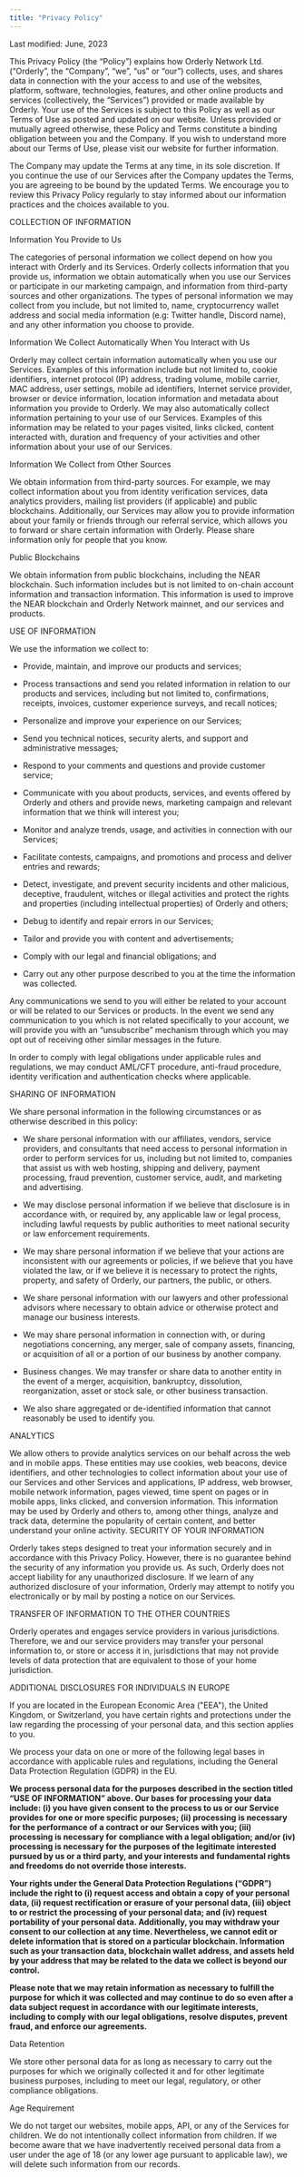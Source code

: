 ```yaml
---
title: "Privacy Policy"
---
```


Last modified: June, 2023

This Privacy Policy (the “Policy”) explains how Orderly Network Ltd. (“Orderly”, the “Company”, “we”, “us” or “our”) collects, uses, and shares data in connection with the your access to and use of the websites, platform, software, technologies, features, and other online products and services (collectively, the “Services”) provided or made available by Orderly. Your use of the Services is subject to this Policy as well as our Terms of Use as posted and updated on our website. Unless provided or mutually agreed otherwise, these Policy and Terms constitute a binding obligation between you and the Company. If you wish to understand more about our Terms of Use, please visit our website for further information. 

The Company may update the Terms at any time, in its sole discretion. If you continue the use of our Services after the Company updates the Terms, you are agreeing to be bound by the updated Terms. We encourage you to review this Privacy Policy regularly to stay informed about our information practices and the choices available to you.

COLLECTION OF INFORMATION

Information You Provide to Us

The categories of personal information we collect depend on how you interact with Orderly and its Services. Orderly collects information that you provide us, information we obtain automatically when you use our Services or participate in our marketing campaign, and information from third-party sources and other organizations. The types of personal information we may collect from you include, but not limited to, name, cryptocurrency wallet address and social media information (e.g: Twitter handle, Discord name), and any other information you choose to provide. 

Information We Collect Automatically When You Interact with Us

Orderly may collect certain information automatically when you use our Services. Examples of this information include but not limited to, cookie identifiers, internet protocol (IP) address, trading volume, mobile carrier, MAC address, user settings, mobile ad identifiers, Internet service provider, browser or device information, location information and metadata about information you provide to Orderly. We may also automatically collect information pertaining to your use of our Services. Examples of this information may be related to your pages visited, links clicked, content interacted with, duration and frequency of your activities and other information about your use of our Services.

Information We Collect from Other Sources

We obtain information from third-party sources. For example, we may collect information about you from identity verification services, data analytics providers, mailing list providers (if applicable) and public blockchains. Additionally, our Services may allow you to provide information about your family or friends through our referral service, which allows you to forward or share certain information with Orderly. Please share information only for people that you know. 

Public Blockchains

We obtain information from public blockchains, including the NEAR blockchain. Such information includes but is not limited to on-chain account information and transaction information. This information is used to improve the NEAR blockchain and Orderly Network mainnet, and our services and products. 

USE OF INFORMATION

We use the information we collect to: 

* Provide, maintain, and improve our products and services;

* Process transactions and send you related information in relation to our products and services, including but not limited to, confirmations, receipts, invoices, customer experience surveys, and recall notices;

* Personalize and improve your experience on our Services;

* Send you technical notices, security alerts, and support and administrative messages;

* Respond to your comments and questions and provide customer service;

* Communicate with you about products, services, and events offered by Orderly and others and provide news, marketing campaign and relevant information that we think will interest you;

* Monitor and analyze trends, usage, and activities in connection with our Services;

* Facilitate contests, campaigns, and promotions and process and deliver entries and rewards;

* Detect, investigate, and prevent security incidents and other malicious, deceptive, fraudulent, witches or illegal activities and protect the rights and properties (including intellectual properties) of Orderly and others;

* Debug to identify and repair errors in our Services;

* Tailor and provide you with content and advertisements;

* Comply with our legal and financial obligations; and

* Carry out any other purpose described to you at the time the information was collected.

Any communications we send to you will either be related to your account or will be related to our Services or products. In the event we send any communication to you which is not related specifically to your account, we will provide you with an “unsubscribe” mechanism through which you may opt out of receiving other similar messages in the future.

In order to comply with legal obligations under applicable rules and regulations, we may conduct AML/CFT procedure, anti-fraud procedure, identity verification and authentication checks where applicable.

SHARING OF INFORMATION

We share personal information in the following circumstances or as otherwise described in this policy:

* We share personal information with our affiliates, vendors, service providers, and consultants that need access to personal information in order to perform services for us, including but not limited to, companies that assist us with web hosting, shipping and delivery, payment processing, fraud prevention, customer service, audit, and marketing and advertising.

* We may disclose personal information if we believe that disclosure is in accordance with, or required by, any applicable law or legal process, including lawful requests by public authorities to meet national security or law enforcement requirements.

* We may share personal information if we believe that your actions are inconsistent with our agreements or policies, if we believe that you have violated the law, or if we believe it is necessary to protect the rights, property, and safety of Orderly, our partners, the public, or others.

* We share personal information with our lawyers and other professional advisors where necessary to obtain advice or otherwise protect and manage our business interests.

* We may share personal information in connection with, or during negotiations concerning, any merger, sale of company assets, financing, or acquisition of all or a portion of our business by another company.

* Business changes. We may transfer or share data to another entity in the event of a merger, acquisition, bankruptcy, dissolution, reorganization, asset or stock sale, or other business transaction.

* We also share aggregated or de-identified information that cannot reasonably be used to identify you.

ANALYTICS

We allow others to provide analytics services on our behalf across the web and in mobile apps. These entities may use cookies, web beacons, device identifiers, and other technologies to collect information about your use of our Services and other Services and applications, IP address, web browser, mobile network information, pages viewed, time spent on pages or in mobile apps, links clicked, and conversion information. This information may be used by Orderly and others to, among other things, analyze and track data, determine the popularity of certain content, and better understand your online activity. SECURITY OF YOUR INFORMATION

Orderly takes steps designed to treat your information securely and in accordance with this Privacy Policy. However, there is no guarantee behind the security of any information you provide us. As such, Orderly does not accept liability for any unauthorized disclosure. If we learn of any authorized disclosure of your information, Orderly may attempt to notify you electronically or by mail by posting a notice on our Services.

TRANSFER OF INFORMATION TO THE OTHER COUNTRIES

Orderly operates and engages service providers in various jurisdictions. Therefore, we and our service providers may transfer your personal information to, or store or access it in, jurisdictions that may not provide levels of data protection that are equivalent to those of your home jurisdiction. 

ADDITIONAL DISCLOSURES FOR INDIVIDUALS IN EUROPE

If you are located in the European Economic Area ("EEA"), the United Kingdom, or Switzerland, you have certain rights and protections under the law regarding the processing of your personal data, and this section applies to you.

We process your data on one or more of the following legal bases in accordance with applicable rules and regulations, including the General Data Protection Regulation (GDPR) in the EU.

**We process personal data for the purposes described in the section titled “USE OF INFORMATION” above. Our bases for processing your data include: (i) you have given consent to the process to us or our Service provides for one or more specific purposes; (ii) processing is necessary for the performance of a contract or our Services with you; (iii) processing is necessary for compliance with a legal obligation; and/or (iv) processing is necessary for the purposes of the legitimate interested pursued by us or a third party, and your interests and fundamental rights and freedoms do not override those interests.**

**Your rights under the General Data Protection Regulations (“GDPR”) include the right to (i) request access and obtain a copy of your personal data, (ii) request rectification or erasure of your personal data, (iii) object to or restrict the processing of your personal data; and (iv) request portability of your personal data. Additionally, you may withdraw your consent to our collection at any time. Nevertheless, we cannot edit or delete information that is stored on a particular blockchain. Information such as your transaction data, blockchain wallet address, and assets held by your address that may be related to the data we collect is beyond our control.**

**Please note that we may retain information as necessary to fulfill the purpose for which it was collected and may continue to do so even after a data subject request in accordance with our legitimate interests, including to comply with our legal obligations, resolve disputes, prevent fraud, and enforce our agreements.**

Data Retention

We store other personal data for as long as necessary to carry out the purposes for which we originally collected it and for other legitimate business purposes, including to meet our legal, regulatory, or other compliance obligations.

Age Requirement

We do not target our websites, mobile apps, API, or any of the Services for children. We do not intentionally collect information from children. If we become aware that we have inadvertently received personal data from a user under the age of 18 (or any lower age pursuant to applicable law), we will delete such information from our records. 